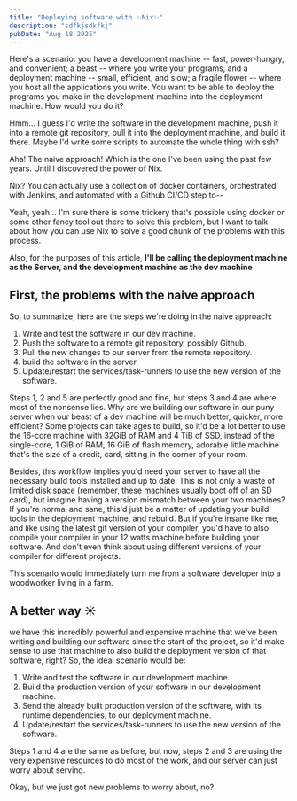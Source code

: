 ```yaml
---
title: "Deploying software with ✨Nix✨"
description: "sdfkjsdkfkj"
pubDate: "Aug 18 2025"
---
```



Here's a scenario: you have a development machine -- fast, power-hungry, and
convenient; a beast -- where you write your programs, and a deployment machine
-- small, efficient, and slow; a fragile flower -- where you host all the
applications you write. You want to be able to deploy the programs you make in
the development machine into the deployment machine. How would you do it?

<Character name="Cala">
  Hmm... I guess I'd write the software in the development machine, push it into
  a remote git repository, pull it into the deployment machine, and build it
  there. Maybe I'd write some scripts to automate the whole thing with ssh?
</Character>

Aha! The naive approach! Which is the one I've been using the past few years.
Until I discovered the power of <Sparkle>Nix</Sparkle>.

<Character name="Nelly">
  Nix? You can actually use a collection of docker containers, orchestrated with
  Jenkins, and automated with a Github CI/CD step to--
</Character>

Yeah, yeah... I'm sure there is some trickery that's possible using docker or
some other fancy tool out there to solve this problem, but I want to talk about
how you can use Nix to solve a good chunk of the problems with this process.

Also, for the purposes of this article, **I'll be calling the deployment machine
as the Server, and the development machine as the dev machine**

## First, the problems with the naive approach

So, to summarize, here are the steps we're doing in the naive approach:

1. Write and test the software in our dev machine.
2. Push the software to a remote git repository, possibly Github.
3. Pull the new changes to our server from the remote repository.
4. build the software in the server.
5. Update/restart the services/task-runners to use the new version of the
   software.

Steps 1, 2 and 5 are perfectly good and fine, but steps 3 and 4 are where most
of the nonsense lies. Why are we building our software in our puny server when
our beast of a dev machine will be much better, quicker, more efficient? Some
projects can take ages to build, so it'd be a lot better to use the 16-core
machine with 32GiB of RAM and 4 TiB of SSD, instead of the single-core, 1 GiB of
RAM, 16 GiB of flash memory, adorable little machine that's the size of a
credit, card, sitting in the corner of your room.

Besides, this workflow implies you'd need your server to have all the necessary
build tools installed and up to date. This is not only a waste of limited disk
space (remember, these machines usually boot off of an SD card), but imagine
having a version mismatch between your two machines? If you're normal and sane,
this'd just be a matter of updating your build tools in the deployment machine,
and rebuild. But if you're insane like me, and like using the latest git version
of your compiler, you'd have to also compile your compiler in your 12 watts
machine before building your software. And don't even think about using
different versions of your compiler for different projects.

<Character name="Cala">
  This scenario would immediately turn me from a software developer into a
  woodworker living in a farm.
</Character>

## A better way ☀️

we have this incredibly powerful and expensive machine that we've been writing
and building our software since the start of the project, so it'd make sense to
use that machine to also build the deployment version of that software, right?
So, the ideal scenario would be:

1. Write and test the software in our development machine.
2. Build the production version of your software in our development machine.
3. Send the already built production version of the software, with its runtime
   dependencies, to our deployment machine.
4. Update/restart the services/task-runners to use the new version of the
   software.

Steps 1 and 4 are the same as before, but now, steps 2 and 3 are using the very
expensive resources to do most of the work, and our server can just worry about
serving.

<Character name="Cala">
  Okay, but we just got new problems to worry about, no?
</Character>
